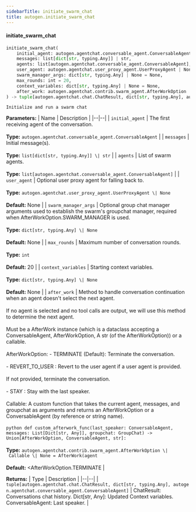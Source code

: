 ```yaml
---
sidebarTitle: initiate_swarm_chat
title: autogen.initiate_swarm_chat
---
```


<code class="doc-symbol doc-symbol-heading doc-symbol-function"></code>
#### initiate_swarm_chat

```python
initiate_swarm_chat(
    initial_agent: autogen.agentchat.conversable_agent.ConversableAgent,
    messages: list[dict[str, typing.Any]] | str,
    agents: list[autogen.agentchat.conversable_agent.ConversableAgent],
    user_agent: autogen.agentchat.user_proxy_agent.UserProxyAgent | None = None,
    swarm_manager_args: dict[str, typing.Any] | None = None,
    max_rounds: int = 20,
    context_variables: dict[str, typing.Any] | None = None,
    after_work: autogen.agentchat.contrib.swarm_agent.AfterWorkOption | Callable | None = AfterWork(agent=&lt;AfterWorkOption.TERMINATE: 'TERMINATE'>, next_agent_selection_msg=None)
) -> tuple[autogen.agentchat.chat.ChatResult, dict[str, typing.Any], autogen.agentchat.conversable_agent.ConversableAgent]
```

    Initialize and run a swarm chat

<b>Parameters:</b>
| Name | Description |
|--|--|
| `initial_agent` | The first receiving agent of the conversation.<br/><br/>**Type:** `autogen.agentchat.conversable_agent.ConversableAgent` |
| `messages` | Initial message(s).<br/><br/>**Type:** `list[dict[str, typing.Any]] \| str` |
| `agents` | List of swarm agents.<br/><br/>**Type:** `list[autogen.agentchat.conversable_agent.ConversableAgent]` |
| `user_agent` | Optional user proxy agent for falling back to.<br/><br/>**Type:** `autogen.agentchat.user_proxy_agent.UserProxyAgent \| None`<br/><br/>**Default:** None |
| `swarm_manager_args` | Optional group chat manager arguments used to establish the swarm's groupchat manager, required when AfterWorkOption.SWARM_MANAGER is used.<br/><br/>**Type:** `dict[str, typing.Any] \| None`<br/><br/>**Default:** None |
| `max_rounds` | Maximum number of conversation rounds.<br/><br/>**Type:** `int`<br/><br/>**Default:** 20 |
| `context_variables` | Starting context variables.<br/><br/>**Type:** `dict[str, typing.Any] \| None`<br/><br/>**Default:** None |
| `after_work` | Method to handle conversation continuation when an agent doesn't select the next agent.<br/><br/>If no agent is selected and no tool calls are output, we will use this method to determine the next agent.<br/><br/>Must be a AfterWork instance (which is a dataclass accepting a ConversableAgent, AfterWorkOption, A str (of the AfterWorkOption)) or a callable.<br/><br/>AfterWorkOption: - TERMINATE (Default): Terminate the conversation.<br/><br/>- REVERT_TO_USER : Revert to the user agent if a user agent is provided.<br/><br/>If not provided, terminate the conversation.<br/><br/>- STAY : Stay with the last speaker.<br/><br/>Callable: A custom function that takes the current agent, messages, and groupchat as arguments and returns an AfterWorkOption or a ConversableAgent (by reference or string name).<br/><br/>```python def custom_afterwork_func(last_speaker: ConversableAgent, messages: List[Dict[str, Any]], groupchat: GroupChat) -> Union[AfterWorkOption, ConversableAgent, str]: ```<br/><br/>**Type:** `autogen.agentchat.contrib.swarm_agent.AfterWorkOption \| Callable \| None = AfterWork(agent`<br/><br/>**Default:** &lt;AfterWorkOption.TERMINATE |

<b>Returns:</b>
| Type | Description |
|--|--|
| `tuple[autogen.agentchat.chat.ChatResult, dict[str, typing.Any], autogen.agentchat.conversable_agent.ConversableAgent]` | ChatResult: Conversations chat history. Dict[str, Any]: Updated Context variables. ConversableAgent: Last speaker. |

<br />
